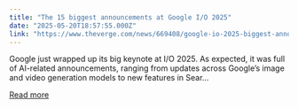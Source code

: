 ```yaml
---
title: "The 15 biggest announcements at Google I/O 2025"
date: "2025-05-20T18:57:55.000Z"
link: "https://www.theverge.com/news/669408/google-io-2025-biggest-announcements-ai-gemini"
---
```


Google just wrapped up its big keynote at I/O 2025. As expected, it was full of AI-related announcements, ranging from updates across Google’s image and video generation models to new features in Sear...

[Read more](https://www.theverge.com/news/669408/google-io-2025-biggest-announcements-ai-gemini)
